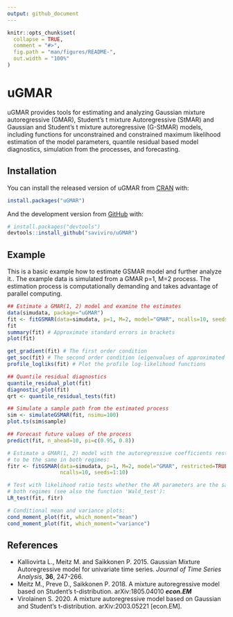```yaml
---
output: github_document
---
```


<!-- README.md is generated from README.Rmd. Please edit that file -->

```r
knitr::opts_chunk$set(
  collapse = TRUE,
  comment = "#>",
  fig.path = "man/figures/README-",
  out.width = "100%"
)
```
# uGMAR

<!-- badges: start -->
<!-- badges: end -->

uGMAR provides tools for estimating and analyzing Gaussian mixture autoregressive (GMAR), Student's t mixture Autoregressive (StMAR) and Gaussian and Student's t mixture autoregressive (G-StMAR) models, including functions for unconstrained and constrained maximum likelihood estimation of the model parameters, quantile residual based model diagnostics, simulation from the processes, and forecasting.

Installation
------------

You can install the released version of uGMAR from [CRAN](https://CRAN.R-project.org) with:

``` r
install.packages("uGMAR")
```

And the development version from [GitHub](https://github.com/) with:

``` r
# install.packages("devtools")
devtools::install_github("saviviro/uGMAR")
```

Example
-------

This is a basic example how to estimate GSMAR model and further analyze it.. The example data is simulated from a GMAR p=1, M=2 process. The estimation process is computationally demanding and takes advantage of parallel computing.

``` r
## Estimate a GMAR(1, 2) model and examine the estimates
data(simudata, package="uGMAR")
fit <- fitGSMAR(data=simudata, p=1, M=2, model="GMAR", ncalls=10, seeds=1:10)
fit
summary(fit) # Approximate standard errors in brackets
plot(fit)

get_gradient(fit) # The first order condition
get_soc(fit) # The second order condition (eigenvalues of approximated Hessian)
profile_logliks(fit) # Plot the profile log-likelihood functions

## Quantile residual diagnostics
quantile_residual_plot(fit)
diagnostic_plot(fit)
qrt <- quantile_residual_tests(fit)

## Simulate a sample path from the estimated process
sim <- simulateGSMAR(fit, nsimu=100)
plot.ts(sim$sample)

## Forecast future values of the process
predict(fit, n_ahead=10, pi=c(0.95, 0.8))

# Estimate a GMAR(1, 2) model with the autoregressive coefficients restricted
# to be the same in both regimes:
fitr <- fitGSMAR(data=simudata, p=1, M=2, model="GMAR", restricted=TRUE,
                 ncalls=10, seeds=1:10)

# Test with likelihood ratio tests whether the AR parameters are the same in
# both regimes (see also the function 'Wald_test'):
LR_test(fit, fitr)

# Conditional mean and variance plots:
cond_moment_plot(fit, which_moment="mean")
cond_moment_plot(fit, which_moment="variance")

```

References
----------

-   Kalliovirta L., Meitz M. and Saikkonen P. 2015. Gaussian Mixture Autoregressive model for univariate time series. *Journal of Time Series Analysis*, **36**, 247-266.
-   Meitz M., Preve D., Saikkonen P. 2018. A mixture autoregressive model based on Student's t-distribution. arXiv:1805.04010 **
    *e**c**o**n*.*E**M*
    **
-   Virolainen S. 2020. A mixture autoregressive model based on Gaussian and Student's t-distribution.	arXiv:2003.05221 [econ.EM].
